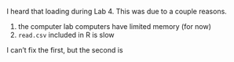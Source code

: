 <!--
.. title: A Need for Speed
.. slug: a-need-for-speed
.. date: 2015-04-25 14:32:19 UTC-07:00
.. tags: draft
.. category: 
.. link: 
.. description: 
.. type: text
.. author: Jeffrey Arnold
-->

I heard that loading during Lab 4.
This was due to a couple reasons.

1. the computer lab computers have limited memory (for now)
2. `read.csv` included in R is slow

I can't fix the first, but the second is





